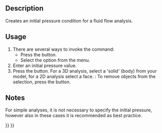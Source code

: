 <languages/>
<translate>

<!--T:4-->
{{Docnav
|[[FEM_ConstraintInitialFlowVelocity|Constraint initial flow velocity]]
|[[FEM_ConstraintFlowVelocity|Constraint flow velocity]]
|[[FEM_Workbench|FEM]]
|IconL=FEM_ConstraintInitialFlowVelocity.svg
|IconR=FEM_ConstraintFlowVelocity.svg
|IconC=Workbench_FEM.svg
}}

<!--T:1-->
{{GuiCommandContainer|
{{GuiCommand
|Name=FEM ConstraintInitialPressure
|MenuLocation=Model → Fluid Boundary Conditions → Initial Pressure Condition
|Workbenches=[[FEM_Workbench|FEM]]
|Version=0.21
|SeeAlso=[[FEM_ConstraintInitialFlowVelocity|FEM Constraint initial flow velocity]]
}}
{{GuiCommandFemInfo
|Solvers=Elmer
}}
}}

==Description== <!--T:8-->

<!--T:2-->
Creates an initial pressure condition for a fluid flow analysis.

==Usage== <!--T:10--> 

<!--T:9-->
# There are several ways to invoke the command:
#* Press the {{Button|[[Image:FEM_ConstraintInitialPressure.svg|16px]] [[FEM_ConstraintInitialPressure|Initial Pressure Condition]]}} button.
#* Select the {{MenuCommand|Model → Fluid Boundary Conditions → [[Image:FEM_ConstraintInitialPressure.svg|16px]] Initial Pressure Condition}} option from the menu.
# Enter an initial pressure value.
# Press the {{Button|Add}} button. For a 3D analysis, select a 'solid' (body) from your model, for a 2D analysis select a face. {{Version|1.1}}: To remove objects from the selection, press the {{Button|Remove}} button.

==Notes== <!--T:13--> 

<!--T:14-->
For simple analyses, it is not necessary to specify the initial pressure, however also in these cases it is recommended as best practice.


<!--T:5-->
{{Docnav
|[[FEM_ConstraintInitialFlowVelocity|Constraint initial flow velocity]]
|[[FEM_ConstraintFlowVelocity|Constraint flow velocity]]
|[[FEM_Workbench|FEM]]
|IconL=FEM_ConstraintInitialFlowVelocity.svg
|IconR=FEM_ConstraintFlowVelocity.svg
|IconC=Workbench_FEM.svg
}}

</translate>
{{FEM Tools navi{{#translation:}}}}
{{Userdocnavi{{#translation:}}}}